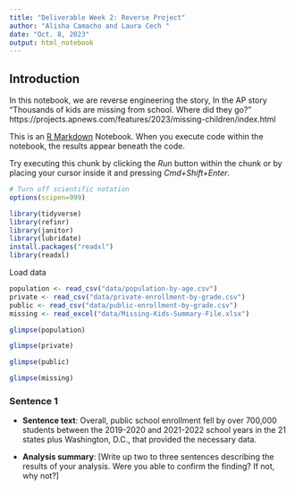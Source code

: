 ```yaml
---
title: "Deliverable Week 2: Reverse Project"
author: "Alisha Camacho and Laura Cech "
date: "Oct. 8, 2023"
output: html_notebook
---
```

## Introduction 

In this notebook, we are reverse engineering the story, In the AP story "Thousands of kids are missing from school. Where did they go?" https://projects.apnews.com/features/2023/missing-children/index.html

This is an [R Markdown](http://rmarkdown.rstudio.com) Notebook. When you execute code within the notebook, the results appear beneath the code. 

Try executing this chunk by clicking the *Run* button within the chunk or by placing your cursor inside it and pressing *Cmd+Shift+Enter*. 

```r
# Turn off scientific notation
options(scipen=999)

library(tidyverse)
library(refinr)
library(janitor)
library(lubridate)
install.packages("readxl")
library(readxl)

```

Load data

```r
population <- read_csv("data/population-by-age.csv")
private <- read_csv("data/private-enrollment-by-grade.csv")
public <- read_csv("data/public-enrollment-by-grade.csv")
missing <- read_excel("data/Missing-Kids-Summary-File.xlsx")
```

```r
glimpse(population)
```
```r
glimpse(private)
```
```r
glimpse(public)
```
```r
glimpse(missing)
```


### Sentence 1

* **Sentence text**: Overall, public school enrollment fell by over 700,000 students between the 2019-2020 and 2021-2022 school years in the 21 states plus Washington, D.C., that provided the necessary data.

* **Analysis summary**: [Write up two to three sentences describing the results of your analysis.  Were you able to confirm the finding? If not, why not?]

